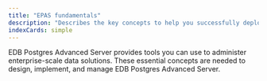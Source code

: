 ```yaml
---
title: "EPAS fundamentals"
description: "Describes the key concepts to help you successfully deploy and manage EDB Postgres Advanced Server"
indexCards: simple
---
```


EDB Postgres Advanced Server provides tools you can use to administer enterprise-scale data solutions. These essential concepts are needed to design, implement, and manage EDB Postgres Advanced Server. 
